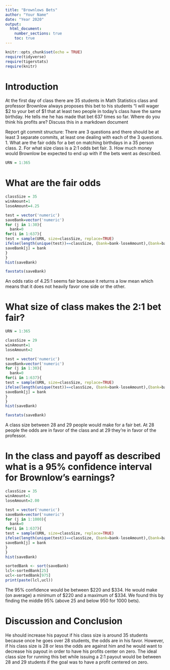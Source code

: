 ```yaml
---
title: "Brownlows Bets"
author: "Your Name"
date: "Year 2020"
output: 
  html_document:
    number_sections: true
    toc: true
---
```


```r
knitr::opts_chunk$set(echo = TRUE)
require(tidyverse)
require(tigerstats)
require(knitr)
```

<!-- We recommend you use git branches -- create a separate branch for each major section i.e. Introduction, Methods, Results, Inferential Results, and Discussion and Conclusions - leave the YAML block untouched until the final merge where you put in your own name !-->

# Introduction

<!--In this section you explain what you are trying to show.  Where did the data come from?  What is the research or other question you are trying to answer?!-->

 At the first day of class there are 35 students in Math Statistics class and professor Brownlow always proposes this bet to his students "I will wager $2 to your bet of $1 that at least two people in today's class have  the same birthday.  He tells me he has made that bet 637 times so far. Where do you think his profits are? Discuss this in a markdown document
 
Report git commit structure:
There are 3 questions and there should be at least 3 separate commits, at least one dealing with each of the 3 questions.
1. What are the fair odds for a bet on matching birthdays in a 35 person class.
2. For what size class is a 2:1 odds bet fair.
3. How much money would Brownlow be expected to end up with if the bets went as described.

```r
URN = 1:365
```

# What are the fair odds  

```r
classSize = 35
winAmount=1
loseAmount=4.25

test = vector('numeric')
saveBank=vector('numeric')
for (j in 1:30){
  bank=0
for(i in 1:637){
test = sample(URN, size=classSize, replace=TRUE)
ifelse(length(unique(test))==classSize, (bank=bank-loseAmount),(bank=bank+winAmount))
saveBank[j] = bank
}
}
hist(saveBank)

```

```r
favstats(saveBank)
```
An odds ratio of 4.25:1 seems fair because it returns a low mean which means that it does not heavily favor one side or the other.

<!--Decide on your methods:  In this section explain the approach you will take to attack the issue --- how will you decide on a likely estimate of professor Brownlow's earnings or losses after 637 bets. Also explain how you construct a 95% confidence interval about your estimate of his winnings !-->


# What size of class makes the 2:1 bet fair?  
<!--Explain and display the results of your method of coming up with the estimate of professor Brownlows betting profits!-->

```r
URN = 1:365
```

```r
classSize = 29
winAmount=1
loseAmount=2

test = vector('numeric')
saveBank=vector('numeric')
for (j in 1:30){
  bank=0
for(i in 1:637){
test = sample(URN, size=classSize, replace=TRUE)
ifelse(length(unique(test))==classSize, (bank=bank-loseAmount),(bank=bank+winAmount))
saveBank[j] = bank
}
}
hist(saveBank)

```

```r
favstats(saveBank)
```

A class size between 28 and 29 people would make for a fair bet. At 28 people the odds are in favor of the class and at 29 they're in favor of the professor.

# In the class and payoff as described what is a 95% confidence interval for Brownlow's earnings?
  
<!--Explain and display your method of coming up with a 95% confidence interval of  professor Brownlows winnings (or losings)-->

```r
classSize = 35
winAmount=1
loseAmount=2.00

test = vector('numeric')
saveBank=vector('numeric')
for (j in 1:1000){
  bank=0
for(i in 1:637){
test = sample(URN, size=classSize, replace=TRUE)
ifelse(length(unique(test))==classSize, (bank=bank-loseAmount),(bank=bank+winAmount))
saveBank[j] = bank
}
}
hist(saveBank)

```

```r
sortedBank <- sort(saveBank)
lcl<-sortedBank[25]
ucl<-sortedBank[975]
print(paste(lcl,ucl))
```

The 95% confidence would be between $220 and $334.  He would make (on average) a minimum of $220 and a maximum of $334. We found this by finding the middle 95% (above 25 and below 950 for 1000 bets).

# Discussion and Conclusion

<!--Discussion and conclusion here.  If professor Brownlow is consistantly making or losing money how could he change his payout so that his profits center on zero?  Also discuss what size his class should be in order to have his current scheme balance at zero profit.!-->

He should increase his payout if his class size is around 35 students because once he goes over 28 students, the odds are in his favor. However, if his class size is 28 or less the odds are against him and he would want to decrease his payout in order to have his profits center on zero. The ideal class size for running this bet while issuing a 2:1 payout would be between 28 and 29 students if the goal was to have a profit centered on zero.
